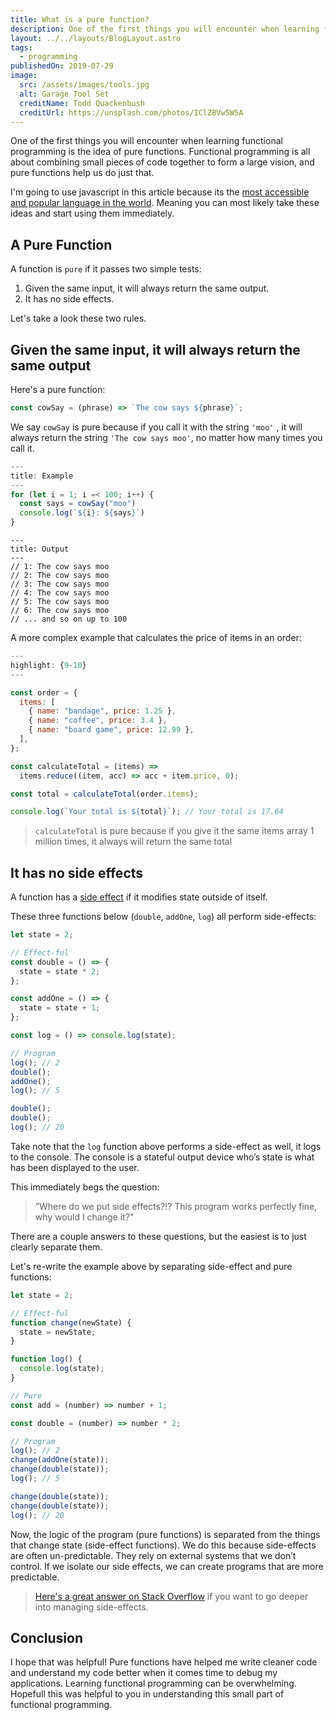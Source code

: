 ```yaml
---
title: What is a pure function?
description: One of the first things you will encounter when learning functional programming is the idea of pure functions. Functional programming is all about combining small pieces of code together to form a large vision, and pure functions help us do just that.
layout: ../../layouts/BlogLayout.astro
tags:
  - programming
publishedOn: 2019-07-29
image:
  src: /assets/images/tools.jpg
  alt: Garage Tool Set
  creditName: Todd Quackenbush
  creditUrl: https://unsplash.com/photos/IClZBVw5W5A
---
```


One of the first things you will encounter when learning functional programming is the idea of pure functions. Functional programming is all about combining small pieces of code together to form a large vision, and pure functions help us do just that.

I'm going to use javascript in this article because its the [most accessible and popular language in the world](https://insights.stackoverflow.com/survey/2019#technology-_-programming-scripting-and-markup-languages). Meaning you can most likely take these ideas and start using them immediately.

## A Pure Function

A function is `pure` if it passes two simple tests:

1. Given the same input, it will always return the same output.
2. It has no side effects.

Let's take a look these two rules.

## Given the same input, it will always return the same output

Here's a pure function:

```js
const cowSay = (phrase) => `The cow says ${phrase}`;
```

We say `cowSay` is pure because if you call it with the string `'moo'` , it will always return the string `'The cow says moo'`, no matter how many times you call it.

```js
---
title: Example
---
for (let i = 1; i =< 100; i++) {
  const says = cowSay("moo")
  console.log(`${i}: ${says}`)
}
```

```
---
title: Output
---
// 1: The cow says moo
// 2: The cow says moo
// 3: The cow says moo
// 4: The cow says moo
// 5: The cow says moo
// 6: The cow says moo
// ... and so on up to 100
```

A more complex example that calculates the price of items in an order:

```js
---
highlight: {9-10}
---

const order = {
  items: [
    { name: "bandage", price: 1.25 },
    { name: "coffee", price: 3.4 },
    { name: "board game", price: 12.99 },
  ],
};

const calculateTotal = (items) =>
  items.reduce((item, acc) => acc + item.price, 0);

const total = calculateTotal(order.items);

console.log(`Your total is ${total}`); // Your total is 17.64
```

> `calculateTotal` is pure because if you give it the same items array
> 1 million times, it always will return the same total

## It has no side effects

A function has a [side effect](<https://en.wikipedia.org/wiki/Side_effect_(computer_science)>) if it modifies state outside of itself.

These three functions below (`double`, `addOne`, `log`) all perform side-effects:

```js
let state = 2;

// Effect-ful
const double = () => {
  state = state * 2;
};

const addOne = () => {
  state = state + 1;
};

const log = () => console.log(state);

// Program
log(); // 2
double();
addOne();
log(); // 5

double();
double();
log(); // 20
```

Take note that the `log` function above performs a side-effect as well, it logs to the console. The console is a stateful output device who’s state is what has been displayed to the user.

This immediately begs the question:

> ”Where do we put side effects?!? This program works perfectly fine, why would I change it?"

There are a couple answers to these questions, but the easiest is to just clearly separate them.

Let's re-write the example above by separating side-effect and pure functions:

```js
let state = 2;

// Effect-ful
function change(newState) {
  state = newState;
}

function log() {
  console.log(state);
}

// Pure
const add = (number) => number + 1;

const double = (number) => number * 2;

// Program
log(); // 2
change(addOne(state));
change(double(state));
log(); // 5

change(double(state));
change(double(state));
log(); // 20
```

Now, the logic of the program (pure functions) is separated from the things that change state (side-effect functions). We do this because side-effects are often un-predictable. They rely on external systems that we don’t control. If we isolate our side effects, we can create programs that are more predictable.

> [Here's a great answer on Stack Overflow](https://stackoverflow.com/a/18173877/6216456) if you want to go deeper into managing side-effects.

## Conclusion

I hope that was helpful! Pure functions have helped me write cleaner code and understand my code better when it comes time to debug my applications. Learning functional programming can be overwhelming. Hopefull this was helpful to you in understanding this small part of functional programming.
